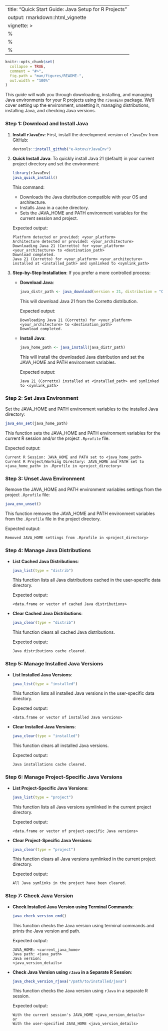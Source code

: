 
---
title: "Quick Start Guide: Java Setup for R Projects"
output: rmarkdown::html_vignette
vignette: >
  %\VignetteIndexEntry{Quick Start Guide: Java Setup for R Projects}
  %\VignetteEngine{knitr::rmarkdown}
  %\VignetteEncoding{UTF-8}
---

```r
knitr::opts_chunk$set(
  collapse = TRUE,
  comment = "#>",
  fig.path = "man/figures/README-",
  out.width = "100%"
)
```

This guide will walk you through downloading, installing, and managing Java environments for your R projects using the `rJavaEnv` package. We'll cover setting up the environment, unsetting it, managing distributions, installing Java, and checking Java versions.

### Step 1: Download and Install Java

1. **Install `rJavaEnv`**:
   First, install the development version of `rJavaEnv` from GitHub:
   ```r
   devtools::install_github("e-kotov/rJavaEnv")
   ```

2. **Quick Install Java**:
   To quickly install Java 21 (default) in your current project directory and set the environment:
   ```r
   library(rJavaEnv)
   java_quick_install()
   ```
   This command:
   - Downloads the Java distribution compatible with your OS and architecture.
   - Installs Java in a cache directory.
   - Sets the JAVA_HOME and PATH environment variables for the current session and project.

   Expected output:
   ```
   Platform detected or provided: <your_platform>
   Architecture detected or provided: <your_architecture>
   Downloading Java 21 (Corretto) for <your_platform> <your_architecture> to <destination_path>
   Download completed.
   Java 21 (Corretto) for <your_platform> <your_architecture> installed at <installed_path> and symlinked to <symlink_path>
   ```

3. **Step-by-Step Installation**:
   If you prefer a more controlled process:
   
   - **Download Java**:
     ```r
     java_distr_path <- java_download(version = 21, distribution = "Corretto")
     ```
     This will download Java 21 from the Corretto distribution.

     Expected output:
     ```
     Downloading Java 21 (Corretto) for <your_platform> <your_architecture> to <destination_path>
     Download completed.
     ```

   - **Install Java**:
     ```r
     java_home_path <- java_install(java_distr_path)
     ```
     This will install the downloaded Java distribution and set the JAVA_HOME and PATH environment variables.

     Expected output:
     ```
     Java 21 (Corretto) installed at <installed_path> and symlinked to <symlink_path>
     ```

### Step 2: Set Java Environment

Set the JAVA_HOME and PATH environment variables to the installed Java directory:
```r
java_env_set(java_home_path)
```
This function sets the JAVA_HOME and PATH environment variables for the current R session and/or the project `.Rprofile` file.

Expected output:
```
Current R Session: JAVA_HOME and PATH set to <java_home_path>
Current R Project/Working Directory: JAVA_HOME and PATH set to <java_home_path> in .Rprofile in <project_directory>
```

### Step 3: Unset Java Environment

Remove the JAVA_HOME and PATH environment variables settings from the project `.Rprofile` file:
```r
java_env_unset()
```
This function removes the JAVA_HOME and PATH environment variables from the `.Rprofile` file in the project directory.

Expected output:
```
Removed JAVA_HOME settings from .Rprofile in <project_directory>
```

### Step 4: Manage Java Distributions

- **List Cached Java Distributions**:
  ```r
  java_list(type = "distrib")
  ```
  This function lists all Java distributions cached in the user-specific data directory.

  Expected output:
  ```
  <data.frame or vector of cached Java distributions>
  ```

- **Clear Cached Java Distributions**:
  ```r
  java_clear(type = "distrib")
  ```
  This function clears all cached Java distributions.

  Expected output:
  ```
  Java distributions cache cleared.
  ```

### Step 5: Manage Installed Java Versions

- **List Installed Java Versions**:
  ```r
  java_list(type = "installed")
  ```
  This function lists all installed Java versions in the user-specific data directory.

  Expected output:
  ```
  <data.frame or vector of installed Java versions>
  ```

- **Clear Installed Java Versions**:
  ```r
  java_clear(type = "installed")
  ```
  This function clears all installed Java versions.

  Expected output:
  ```
  Java installations cache cleared.
  ```

### Step 6: Manage Project-Specific Java Versions

- **List Project-Specific Java Versions**:
  ```r
  java_list(type = "project")
  ```
  This function lists all Java versions symlinked in the current project directory.

  Expected output:
  ```
  <data.frame or vector of project-specific Java versions>
  ```

- **Clear Project-Specific Java Versions**:
  ```r
  java_clear(type = "project")
  ```
  This function clears all Java versions symlinked in the current project directory.

  Expected output:
  ```
  All Java symlinks in the project have been cleared.
  ```

### Step 7: Check Java Version

- **Check Installed Java Version using Terminal Commands**:
  ```r
  java_check_version_cmd()
  ```
  This function checks the Java version using terminal commands and prints the Java version and path.

  Expected output:
  ```
  JAVA_HOME: <current_java_home>
  Java path: <java_path>
  Java version:
  <java_version_details>
  ```

- **Check Java Version using `rJava` in a Separate R Session**:
  ```r
  java_check_version_rjava("/path/to/installed/java")
  ```
  This function checks the Java version using `rJava` in a separate R session.

  Expected output:
  ```
  With the current session's JAVA_HOME <java_version_details>
  or
  With the user-specified JAVA_HOME <java_version_details>
  ```

